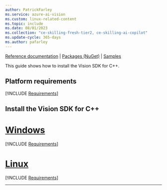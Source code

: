 ```yaml
---
author: PatrickFarley
ms.service: azure-ai-vision
ms.custom: linux-related-content
ms.topic: include
ms.date: 08/01/2023
ms.collection: "ce-skilling-fresh-tier2, ce-skilling-ai-copilot"
ms.update-cycle: 365-days
ms.author: pafarley
---
```


[Reference documentation](/cpp/cognitive-services/vision) | [Packages (NuGet)](https://www.nuget.org/packages/Azure.AI.Vision.ImageAnalysis) | [Samples](https://github.com/Azure-Samples/azure-ai-vision-sdk)

This guide shows how to install the Vision SDK for C++.

## Platform requirements

[!INCLUDE [Requirements](cpp-requirements.md)]

## Install the Vision SDK for C++

# [Windows](#tab/windows)

[!INCLUDE [Requirements](cpp-windows.md)]

# [Linux](#tab/linux)

[!INCLUDE [Requirements](cpp-linux.md)]

---

